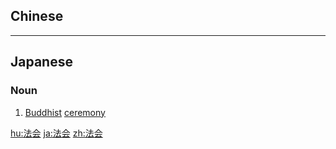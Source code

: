 {{also|法會}}
==Chinese==
{{zh-see|法會}}

----

==Japanese==
{{ja-kanjitab|ほう|え|yomi=o}}
{{wikipedia|lang=ja}}

===Noun===
{{ja-noun|ほうえ}}

# [[Buddhist]] [[ceremony]]

[[hu:法会]]
[[ja:法会]]
[[zh:法会]]